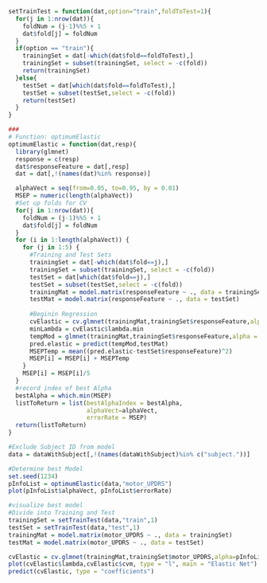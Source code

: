 ```r
setTrainTest = function(dat,option="train",foldToTest=1){
  for(j in 1:nrow(dat)){
    foldNum = (j-1)%%5 + 1
    dat$fold[j] = foldNum
  }
  if(option == "train"){
    trainingSet = dat[-which(dat$fold==foldToTest),]
    trainingSet = subset(trainingSet, select = -c(fold))
    return(trainingSet)
  }else{
    testSet = dat[which(dat$fold==foldToTest),]
    testSet = subset(testSet,select = -c(fold))
    return(testSet)
  }
}

###
# Function: optimumElastic
optimumElastic = function(dat,resp){
  library(glmnet)
  response = c(resp)
  dat$responseFeature = dat[,resp]
  dat = dat[,!(names(dat)%in% response)]

  alphaVect = seq(from=0.05, to=0.95, by = 0.01)
  MSEP = numeric(length(alphaVect))
  #Set up folds for CV
  for(j in 1:nrow(dat)){
    foldNum = (j-1)%%5 + 1
    dat$fold[j] = foldNum
  }
  for (i in 1:length(alphaVect)) {
    for (j in 1:5) {
      #Training and Test Sets
      trainingSet = dat[-which(dat$fold==j),]
      trainingSet = subset(trainingSet, select = -c(fold))
      testSet = dat[which(dat$fold==j),]
      testSet = subset(testSet,select = -c(fold))
      trainingMat = model.matrix(responseFeature ~ ., data = trainingSet)
      testMat = model.matrix(responseFeature ~ ., data = testSet)
      
      #Beginin Regression
      cvElastic = cv.glmnet(trainingMat,trainingSet$responseFeature,alpha = alphaVect[i])
      minLambda = cvElastic$lambda.min
      tempMod = glmnet(trainingMat,trainingSet$responseFeature,alpha = alphaVect[i],lambda = minLambda)
      pred.elastic = predict(tempMod,testMat)
      MSEPTemp = mean((pred.elastic-testSet$responseFeature)^2)
      MSEP[i] = MSEP[i] + MSEPTemp
    }
    MSEP[i] = MSEP[i]/5
  }
  #record index of best Alpha
  bestAlpha = which.min(MSEP)
  listToReturn = list(bestAlphaIndex = bestAlpha,
                      alphaVect=alphaVect,
                      errorRate = MSEP)
  return(listToReturn)
}

#Exclude Subject ID from model
data = dataWithSubject[,!(names(dataWithSubject)%in% c("subject."))]

#Determine best Model
set.seed(1234)
pInfoList = optimumElastic(data,"motor_UPDRS")
plot(pInfoList$alphaVect, pInfoList$errorRate)

#visualize best model
#Divide into Training and Test
trainingSet = setTrainTest(data,"train",1)
testSet = setTrainTest(data,"test",1)
trainingMat = model.matrix(motor_UPDRS ~ ., data = trainingSet)
testMat = model.matrix(motor_UPDRS ~ ., data = testSet)

cvElastic = cv.glmnet(trainingMat,trainingSet$motor_UPDRS,alpha=pInfoList$alphaVect[pInfoList$bestAlphaIndex])
plot(cvElastic$lambda,cvElastic$cvm, type = "l", main = "Elastic Net")
predict(cvElastic, type = "coefficients")

```